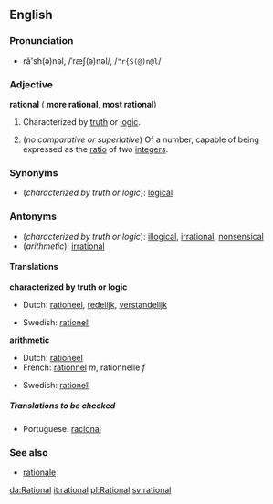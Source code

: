 ==English==
===Pronunciation===
*ră'sh(ə)nəl, /ˈræʃ(ə)nəl/, /<tt>"r{S(@)n@l</tt>/

===Adjective===
'''rational''' ({{compar}} '''more rational''', {{superl}} '''most rational''')

#Characterized by [[truth]] or [[logic]].
#{{arithmetic}} (''no comparative or superlative'') Of a number, capable of being expressed as the [[ratio]] of two [[integer]]s.

===Synonyms===
*(''characterized by truth or logic''): [[logical]]

===Antonyms===
*(''characterized by truth or logic''): [[illogical]], [[irrational]], [[nonsensical]]
*(''arithmetic''): [[irrational]]

====Translations====

'''characterized by truth or logic'''
{{top}}
*Dutch: [[rationeel]], [[redelijk]], [[verstandelijk]]
{{mid}}
*Swedish: [[rationell]]
{{bottom}}

'''arithmetic'''
{{top}}
*Dutch: [[rationeel]]
*French: [[rationnel]] ''m'', rationnelle ''f''
{{mid}}
*Swedish: [[rationell]]
{{bottom}}

=====Translations to be checked=====
<!--Remove this section once all of the translations below have been moved into the tables above.-->
{{checktrans}}

*Portuguese: [[racional]]

===See also===
*[[rationale]]

[[da:Rational]]
[[it:rational]]
[[pl:Rational]]
[[sv:rational]]